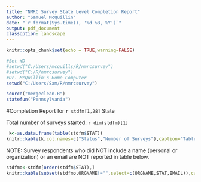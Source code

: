 ```yaml
---
title: "NMRC Survey State Level Completion Report"
author: "Samuel McQuillin"
date: "`r format(Sys.time(), '%d %B, %Y')`"
output: pdf_document
classoption: landscape
---
```


```r
knitr::opts_chunk$set(echo = TRUE,warning=FALSE)
```
```r
#Set WD 
#setwd("C:/Users/mcquills/R/nmrcsurvey")
#setwd("C:/R/nmrcsurvey")
#Dr. McQuillin's Home Computer
setwd("C:/Users/Sam/R/nmrcsurvey")

source("mergeclean.R")
statefun("Pennsylvania")
```
#Completion Report for `r stdfm[1,28]` State

Total number of surveys started: `r dim(stdfm)[1]` 


```r

 k<-as.data.frame(table(stdfm$STAT))
knitr::kable(k,col.names=c("Status","Number of Surveys"),caption="Table of Surveys completed and Still in Progress")
```

NOTE: Survey respondents who did NOT include a name (personal or organization) or an email are NOT reported in table below.
```r
stdfmo<-stdfm[order(stdfm$STAT),]
knitr::kable(subset(stdfmo,ORGNAME!="",select=c(ORGNAME,STAT,EMAIL)),caption="List of Organizations and Completion Status",row.names=FALSE,col.names=c("Organization Name","Completion Status", "Email"))
```
